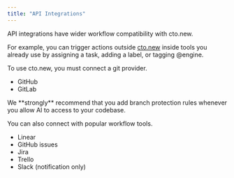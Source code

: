 ```yaml
---
title: "API Integrations"
---
```


API integrations have wider workflow compatibility with cto.new.

For example, you can trigger actions outside [cto.new](http://cto.new) inside tools you already use by assigning a task, adding a label, or tagging @engine.

To use cto.new, you must connect a git provider.

- GitHub
- GitLab

<Warning>
  We **strongly** recommend that you add branch protection rules whenever you allow AI to access to your codebase.
</Warning>

You can also connect with popular workflow tools.

- Linear
- GitHub issues
- Jira
- Trello
- Slack (notification only)